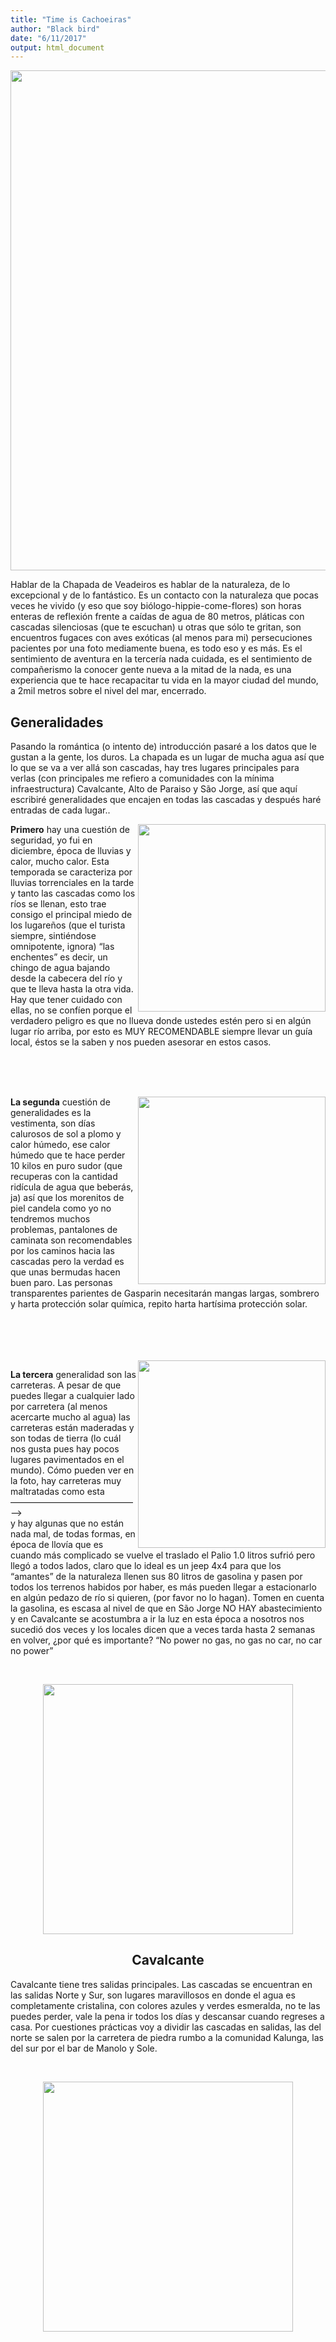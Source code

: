 ```yaml
---
title: "Time is Cachoeiras"
author: "Black bird"
date: "6/11/2017"
output: html_document
---
```


<center>

<img src="Images/Cachoeiras_I.jpg" style="width: 800px;"/>

</center>

Hablar de la Chapada de Veadeiros es hablar de la naturaleza, de lo excepcional y de lo fantástico. Es un contacto con la naturaleza que pocas veces he vivido (y eso que soy biólogo-hippie-come-flores) son horas enteras de reflexión frente a caídas de agua de 80 metros, pláticas con cascadas silenciosas (que te escuchan) u otras que sólo te gritan, son encuentros fugaces con aves exóticas (al menos para mi) persecuciones pacientes por una foto mediamente buena, es todo eso y es más. Es el sentimiento de aventura en la tercería nada cuidada, es el sentimiento de compañerismo la conocer gente nueva a la mitad de la nada, es una experiencia que te hace recapacitar tu vida en la mayor ciudad del mundo, a 2mil metros sobre el nivel del mar, encerrado.

## Generalidades

Pasando la romántica (o intento de) introducción pasaré a los datos que le gustan a la gente, los duros. La chapada es un lugar de mucha agua así que lo que se va a ver allá son cascadas, hay tres lugares principales para verlas (con principales me refiero a comunidades con la mínima infraestructura) Cavalcante, Alto de Paraiso y São Jorge, así que aquí escribiré generalidades que encajen en todas las cascadas y después haré entradas de cada lugar..

<img src="Images/Cachoeiras_II.jpg" align= "right" style="width: 300px;"/>

**Primero** hay una cuestión de seguridad, yo fui en diciembre, época de lluvias y calor, mucho calor. Esta temporada se caracteriza por lluvias torrenciales en la tarde y tanto las cascadas como los ríos se llenan, esto trae consigo el principal miedo de los lugareños (que el turista siempre, sintiéndose omnipotente, ignora) “las enchentes” es decir, un chingo de agua bajando desde la cabecera del río y que te lleva hasta la otra vida. Hay que tener cuidado con ellas, no se confíen porque el verdadero peligro es que no llueva donde ustedes estén pero si en algún lugar río arriba, por esto es MUY RECOMENDABLE siempre llevar un guía local, éstos se la saben y nos pueden asesorar en estos casos.
 
 <br>
 <br>
 <br>
 
 <img src="Images/Cachoeiras_III.jpg" align= "right" style="width: 300px;"/>
 
**La segunda** cuestión de generalidades es la vestimenta, son días calurosos de sol a plomo y calor húmedo, ese calor húmedo que te hace perder 10 kilos en puro sudor (que recuperas con la cantidad ridícula de agua que beberás, ja) así que los morenitos de piel candela como yo no tendremos muchos problemas, pantalones de caminata son recomendables por los caminos hacia las cascadas pero la verdad es que unas bermudas hacen buen paro. Las personas transparentes parientes de Gasparin necesitarán mangas largas, sombrero y harta protección solar química, repito harta hartísima protección solar.

<br>
<br>
<br>
<br>
<img src="Images/Cachoeiras_IV.jpg" align= "right" style="width: 300px;"/>


**La tercera** generalidad son las carreteras. A pesar de que puedes llegar a cualquier lado por carretera (al menos acercarte mucho al agua) las carreteras están maderadas y son todas de tierra (lo cuál nos gusta pues hay pocos lugares pavimentados en el mundo). Cómo pueden ver en la foto, hay carreteras muy maltratadas como esta ---------------------------------------------->   
y hay algunas que no están nada mal, de todas formas, en época de llovía que es cuando más complicado se vuelve el traslado el Palio 1.0 litros sufrió pero llegó a todos lados, claro que lo ideal es un jeep 4x4 para que los "amantes" de la naturaleza llenen sus 80 litros de gasolina y pasen por todos los terrenos habidos por haber, es más pueden llegar a estacionarlo en algún pedazo de río si quieren, (por favor no lo hagan).  Tomen en cuenta la gasolina, es escasa al nivel de que en São Jorge NO HAY abastecimiento y en Cavalcante se acostumbra a ir la luz en esta época a nosotros nos sucedió dos veces y los locales dicen que a veces tarda hasta 2 semanas en volver, ¿por qué es importante? "No power no gas, no gas no car, no car no power"

<br>

<center>

<img src="Images/Cachoeiras_V.jpg" style="width: 400px;"/>


## Cavalcante

</center>

Cavalcante tiene tres salidas principales. Las cascadas se encuentran en las salidas Norte y Sur, son lugares maravillosos en donde el agua es completamente cristalina, con colores azules y verdes esmeralda, no te las puedes perder, vale la pena ir todos los días y descansar cuando regreses a casa. Por cuestiones prácticas voy a dividir las cascadas en salidas, las del norte se salen por la carretera de piedra rumbo a la comunidad Kalunga, las del sur por el bar de Manolo y Sole.

<br>

<center>

<img src="Images/Cachoeiras_VI.png" style="width: 400px;"/>
